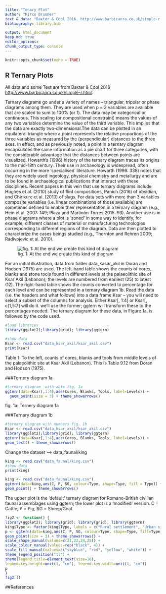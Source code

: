 ```yaml
---
title: "Tenary Plot"
author: "Mirco Brunner"
text & data: "Baxter & Cool 2016. http://www.barbicanra.co.uk/simple-r.html"
bibliography: library.bib

output: html_document
keep_md: true
editor_options: 
chunk_output_type: console
---
```


```r
knitr::opts_chunk$set(echo = TRUE)
```

## R Ternary Plots

All data and some Text are from Baxter & Cool 2016 <http://www.barbicanra.co.uk/simple-r.html>.

Ternary diagrams go under a variety of names – triangular, tripolar or phase diagrams among them. They are used when p = 3 variables are available that are scaled to sum to 100% (or 1). The data may be categorical or continuous. This scaling (or compositional constraint) means the values of any two variables determine the value of the third variable. This implies that the data are exactly two-dimensional.The data can be plotted in an equilateral triangle where a point represents the relative proportions of the three variables as measured by the (perpendicular) distances to the three axes. In effect, and as previously noted, a point in a ternary diagram encapsulates the same information as a pie chart for three categories, with the considerable advantage that the distances between points are visualized. Howarth’s (1996) history of the ternary diagram traces its origins to the mid-18th century. Their use in archaeology is widespread, often occurring in the more ‘specialised’ literature. Howarth (1996: 338) notes that they are widely used ingeology, physical chemistry and metallurgy and are to be found in archaeological publications that interact with these disciplines. Recent papers in this vein that use ternary diagrams include Hughes et al. (2010) study of flint compositions, Panich (2016) of obsidian, and Chirikure et al. (2010) of slags. For data sets with more than 3 variables composite variables (i.e. linear combinations of those available) are sometimes defined to enable their representation in a ternary diagram (e.g., Hein et al. 2007: 149; Plaza and Martinón-Torres 2015: 93). Another use is in phase diagrams where a plot is ‘zoned’ in some way to identify, for example, different classes of material or manufacturing technologies corresponding to different regions of the diagram. Data are then plotted to characterize the cases beings studied (e.g., Thornton and Rehren 2009; Radivojevic et al. 2010).

![fig. 1: At the end we create this kind of diagram](fig/ternarydiagram1.png "Title")

For an initial illustration, data from folder data_kasar_akil in Doran and Hodson (1975) are used. The left-hand table shows the counts of cores, blanks and stone tools found in different levels at the palaeolithic site of Ksar Akil (Lebanon); the levels are numbered from earliest (25) to latest (12). The right-hand table shows the counts converted to percentage for each level and can be represented in a ternary diagram 1b. Read the data (i.e. the headers and what follows) into a data frame Ksar – you will need to select a subset of the columns for analysis. Either Ksar[, 1:4] or Ksar[, c(1,5:7] will do it. we’ll use the former; ggtern will transform these to the percentages needed. The ternary diagram for these data, in Figure 1a, is followed by the code used.

```r
#load libraries
library(ggplot2);library(grid); library(ggtern)
```

```r
#show data
Ksar <- read.csv("data_ksar_akil/ksar_akil.csv")
print(Ksar)
```
Table 1: To the left, counts of cores, blanks and tools from middle levels of the palaeolithic site at Ksar Akil (Lebanon). This is Table 9.12 from Doran and Hodson (1975).



###Ternery diagram 1a

```r
#ternary diagram  with dots fig. 1a
ggtern(data=Ksar[,1:4],aes(Cores, Blanks, Tools, label=Levels)) +
  geom_point(size = 3) + theme_showarrows()
```
fig. 1a: Ternery diagram 1a


###Ternary diagram 1b

```r
#ternary diagram with numbers fig. 1b
Ksar <- read.csv("data_ksar_akil/ksar_akil.csv")
library(ggplot2);library(grid); library(ggtern)
ggtern(data=Ksar[,1:4],aes(Cores, Blanks, Tools, label=Levels)) +
geom_text() + theme_showarrows()
```

Change the dataset --> data_faunal/king

```r
king <- read.csv("data_faunal/king.csv")
#show data
print(king)
```


```r
king <- read.csv("data_faunal/king.csv")
ggtern(data=king,aes(C, P, SG, colour=Type, shape=Type, fill = Type)) +
geom_point() + theme_showarrows()
```

The upper plot is the ‘default’ ternary diagram for Romano-British civilian
faunal assemblages using ggtern; the lower plot is a ‘modified’ version. C = Cattle, P
= Pig, SG = Sheep/Goat.

```r
fig2 <- function() {
library(ggplot2); library(grid); library(grid); library(ggtern)
king$Type <- factor(king$Type, labels = c("Rural settlement", "Urban site", "Vicus", "Villa"))
p <- ggtern(data=king,aes(C, P, SG, colour=Type, shape=Type, fill=Type)) +
geom_point(size = 3) + theme_showarrows() +
scale_shape_manual(values=c(21,22,24,25)) +
scale_colour_manual(values=rep("black", 4)) +
scale_fill_manual(values=c("skyblue", "red", "yellow", "white")) +
theme_legend_position("tl") +
theme(legend.title=element_text(size=16),
legend.key.height=unit(1, "cm"), legend.key.width=unit(1, "cm"))
p
}
fig2 ()
```

##References
